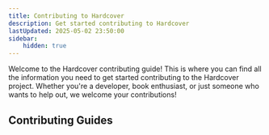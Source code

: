 ```yaml
---
title: Contributing to Hardcover
description: Get started contributing to Hardcover
lastUpdated: 2025-05-02 23:50:00
sidebar:
    hidden: true
---
```



Welcome to the Hardcover contributing guide!
This is where you can find all the information you need to get started contributing to the Hardcover project.
Whether you're a developer, book enthusiast, or just someone who wants to help out, we welcome your contributions!

## Contributing Guides
<LinkCard title="API Contribution Guide" href="/contributing/api-docs" rel="noreferrer noopener"
          description="Guides more focused on developers, including how to use the API, set up a local environment, and how to contribute to the documentation." />

<LinkCard title="Librarian Contribution Guide" href="/contributing/librarian-guides" rel="noreferrer noopener"
          description="Guides for librarians on how to make edits to books, editions, characters, series, etc." />

<LinkCard title="Translation Guide" href="/contributing/translating-documentation" rel="noreferrer noopener"
          description="We are working on making Hardcover available in multiple languages. If you would like to contribute translations for the documentation this is the place to start." />

